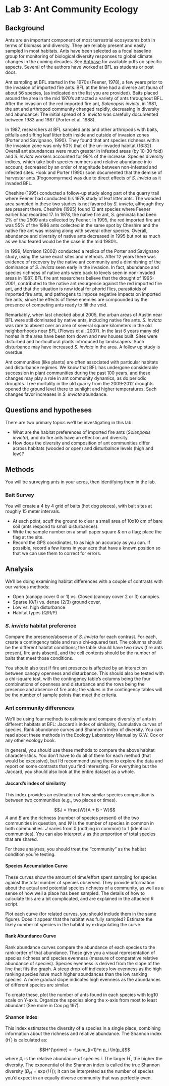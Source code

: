 # Lab 3: Ant Community Ecology {#Lab3}

## Background

Ants are an important component of most terrestrial ecosystems both in terms of biomass and diversity.  They are reliably present and easily sampled in most habitats.  Ants have been selected as a focal baseline group for monitoring of biological diversity responses to global climate changes in the coming decades. See [Antbase](http://antbase.org/databases/publications_files/publications_20330.htm) for available pdfs on specific aspects.   Several of the authors have worked at BFL as students or post docs.

Ant sampling at BFL started in the 1970s (Feener, 1978), a few years prior to the invasion of imported fire ants.  BFL at the time had a diverse ant fauna of about 56 species, (as indicated on the list you are provided).  Baits placed around the area in the mid 1970’s attracted a variety of ants throughout BFL.  After the invasion of the red imported fire ant, *Solenopsis invicta*, in 1981, the ant and arthropod community changed rapidly, decreasing in diversity and abundance.  The initial spread of *S. invicta* was carefully documented between 1983 and 1987 (Porter et al. 1988).   

In 1987, researchers at BFL sampled ants and other arthropods with baits, pitfalls and sifting leaf litter both inside and outside of invasion zones (Porter and Savignano, 1990).  They found that ant species richness within the invasion zone was only 50% that of the un-invaded habitat (16:32).  Overall ant abundances were much greater in infested areas (by 10-30 fold) and *S. invicta* workers accounted for 99% of the increase.  Species diversity indices, which take both species numbers and relative abundance into account, decreased by an order of magnitude between non-infested and infested sites.  Hook and Porter (1990) soon documented that the demise of harvester ants (Pogonomyrmex) was due to direct effects of *S. invicta* as it invaded BFL.

Cheshire (1995) conducted a follow-up study along part of the quarry trail where Feener had conducted his 1978 study of leaf litter ants.  The wooded area sampled in these two studies is not favored by *S. invicta*, although they are present there.  Cheshire (1995) found 13 ant species where Feener earlier had recorded 17.  In 1978, the native fire ant, S. geminata had been 2% of the 2509 ants collected by Feener.  In 1995, the red imported fire ant was 55% of the 1986 ants collected in the same spot by Cheshire and the native fire ant was missing along with several other species.  Overall, abundance and diversity of native ants decreased in 1995 but not as much as we had feared would be the case in the mid 1980’s.

In 1999, Morrison (2002) conducted a replica of the Porter and Savignano study, using the same exact sites and methods.  After 12 years there was evidence of recovery by the native ant community and a diminishing of the dominance of *S. invicta* seen early in the invasion.  In fact, abundance and species richness of native ants were back to levels seen in non-invaded areas in 1987.  BFL fire ant researchers believe that the drought of 1995-2001, contributed to the native ant resurgence against the red imported fire ant, and that the situation is now ideal for phorid flies, parasitoids of imported fire ants, and pathogens to impose negative impacts on imported fire ants, since the effects of these enemies are compounded by the presence of competing ants ready to fill the void.

Remarkably, when last checked about 2005, the urban areas of Austin near BFL were still dominated by native ants, including native fire ants.  *S. invicta* was rare to absent over an area of several square kilometers in the old neighborhoods near BFL (Plowes et al. 2007).  In the last 6 years many old homes in the area have been torn down and new houses built. Sites were disturbed and horticultural plants introduced by landscapers. Such disturbance may have increased *S. invicta* in the area. A follow up study is overdue.

Ant communities (like plants) are often associated with particular habitats and disturbance regimes. We know that BFL has undergone considerable succession in plant communities during the past 100 years, and these changes may play a role in ant community dynamics, as do periodic droughts.  Tree mortality in the old quarry from the 2009-2012 droughts opened the ground level there to sunlight and higher temperatures.  Such changes favor increases in *S. invicta* abundance. 

## Questions and hypotheses

There are two primary topics we'll be investigating in this lab:

- What are the habitat preferences of imported fire ants (*Solenposis invicta*), and do fire ants have an effect on ant diversity.
- How does the diversity and composition of ant communities differ across habitats (wooded or open) and disturbalnce levels (high and low)?


## Methods

You will be surveying ants in your acres, then identifying them in the lab.

### Bait Survey

You will create a 4 by 4 grid of baits (hot dog pieces), with bait sites at roughly 15 meter intervals.

  - At each point, scuff the ground to clear a small area of 10x10 cm of bare soil (ants respond to small disturbances).
  - Write the sample number on a small paper square & on a flag; place the flag at the site.
  - Record the GPS coordinates, to as high an accuracy as you can. If possible, record a few items in your acre that have a known position so that we can use them to correct for errors.

  
## Analysis

We'll be doing examining habitat differences with a couple of contrasts with our various methods:

- Open (canopy cover 0 or 1) vs. Closed (canopy cover 2 or 3) canopies.
- Sparse (0/1) vs. dense (2/3) ground cover.
- Low vs. high disturbance
- Habitat types (Q/R/P)

### *S. invicta* habitat preference

Compare the presence/absense of *S. invicta* for each contrast.
For each, create a contingency table and run a chi-squared test.
The columns should be the different habitat conditions; the table should have two rows (fire ants present, fire ants absent), and the cell contents should be the number of baits that meet those conditions.

You should also test if fire ant presence is affected by an interaction between canopy openness and disturbance.  This should also be tested with a chi-square test, with the contingency table's columns being the four combinations of openness and disturbance and the rows being the presence and absence of fire ants; the values in the contingency tables will be the number of sample points that meet the criteria. 

### Ant community differences

We'll be using four methods to estimate and compare diversity of ants in different habitats at BFL: Jaccard’s index of similarity, Cumulative curves of species, Rank abundance curves and Shannon’s index of diversity. You can read about these methods in the Ecology Laboratory Manual by G.W. Cox or any other ecology book.

In general, you should use these methods to compare the above habitat characteristics.  You don't have to do all of them for each method (that would be excessive), but I'd recommend using them to explore the data and report on some contrasts that you find interesting. For everything but the Jaccard, you should also look at the entire dataset as a whole.

#### Jaccard's index of similarity

This index provides an estimation of how similar species composition is between two communities (e.g., two places or times).

$$J = \frac{W}{A + B - W}$$
$A$ and $B$ are the richness (number of species present) of the two communities in question, and $W$ is the number of species in common in both communities.  $J$ varies from 0 (nothing in common) to 1 (identical communities).
You can also interpret $J$ as the proportion of total species that are shared.

For these analyses, you should treat the "community" as the habitat condition you're testing.

#### Species Accumulation Curve

These curves show the amount of time/effort spent sampling for species against the total number of species observed. They provide information about the actual and potential species richness of a community, as well as a sense of how well a place has been sampled.  The details of how to calculate this are a bit complicated, and are explained in the attached R script.

Plot each curve (for related curves, you should include them in the same figure).  Does it appear that the habitat was fully sampled?  Estimate the likely number of species in the habitat by extrapolating the curve.  

#### Rank Abundance Curve

Rank abundance curves compare the abundance of each species to the rank-order of that abundance. These give you a visual representation of species richness and species evenness (measure of comparative relative abundance of species). Species evenness is derived from the slope of the line that fits the graph. A steep drop-off indicates low evenness as the high ranking species have much higher abundances than the low ranking species. A more gradual slope indicates high evenness as the abundances of different species are similar. 

To create these, plot the number of ants found in each species with log10 scale on Y-axis. Organize the species along the x-axis from most to least abundant (See more in Cox pg 197).

#### Shannon Index

This index estimates the diversity of a species in a single place, combining information about the richness and relative abundance.  The Shannon index $(H^\prime)$ is calculated as:

$$H^{\prime} = -\sum_{i=1}^n p_i \ln(p_i)$$
where $p_i$ is the relative abundance of species $i$.  The larger $H^{\prime}$, the higher the diversity. 
The exponential of the Shannon index is called the true Shannon diversity $(D_H = \exp(H^\prime))$; it can be interpreted as the number of species you'd expect in an equally diverse community that was perfectly even.  

